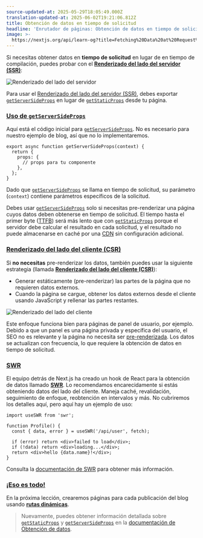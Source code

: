 ```yaml
---
source-updated-at: 2025-05-29T18:05:49.000Z
translation-updated-at: 2025-06-02T19:21:06.812Z
title: Obtención de datos en tiempo de solicitud
headline: 'Enrutador de páginas: Obtención de datos en tiempo de solicitud'
image: >-
  https://nextjs.org/api/learn-og?title=Fetching%20Data%20at%20Request%20Time&amp;chapter=27
---
```


Si necesitas obtener datos en **tiempo de solicitud** en lugar de en tiempo de compilación, puedes probar con el [**Renderizado del lado del servidor (SSR)**](/docs/basic-features/pages#server-side-rendering):

![Renderizado del lado del servidor](https://h8DxKfmAPhn8O0p3.public.blob.vercel-storage.com/learn/pages-router/data-fetching/server-side-rendering-with-data.png)

Para usar el [Renderizado del lado del servidor (SSR)](/docs/basic-features/pages#server-side-rendering), debes exportar [`getServerSideProps`](/docs/basic-features/data-fetching#getserversideprops-server-side-rendering) en lugar de [`getStaticProps`](/docs/basic-features/data-fetching#getstaticprops-static-generation) desde tu página.

### [Uso de `getServerSideProps`](#using-getserversideprops)

Aquí está el código inicial para [`getServerSideProps`](/docs/basic-features/data-fetching#getserversideprops-server-side-rendering). No es necesario para nuestro ejemplo de blog, así que no lo implementaremos.

```
export async function getServerSideProps(context) {
  return {
    props: {
      // props para tu componente
    },
  };
}
```

Dado que [`getServerSideProps`](/docs/basic-features/data-fetching#getserversideprops-server-side-rendering) se llama en tiempo de solicitud, su parámetro (`context`) contiene parámetros específicos de la solicitud.

Debes usar [`getServerSideProps`](/docs/basic-features/data-fetching#getserversideprops-server-side-rendering) solo si necesitas pre-renderizar una página cuyos datos deben obtenerse en tiempo de solicitud. El tiempo hasta el primer byte ([TTFB](https://web.dev/time-to-first-byte/)) será más lento que con [`getStaticProps`](/docs/basic-features/data-fetching#getstaticprops-static-generation) porque el servidor debe calcular el resultado en cada solicitud, y el resultado no puede almacenarse en caché por una [CDN](https://vercel.com/docs/edge-network/overview) sin configuración adicional.

### [Renderizado del lado del cliente (CSR)](#client-side-rendering)

Si **no necesitas** pre-renderizar los datos, también puedes usar la siguiente estrategia (llamada [**Renderizado del lado del cliente (CSR)**](/docs/basic-features/data-fetching#fetching-data-on-the-client-side)):

*   Generar estáticamente (pre-renderizar) las partes de la página que no requieren datos externos.
*   Cuando la página se cargue, obtener los datos externos desde el cliente usando JavaScript y rellenar las partes restantes.

![Renderizado del lado del cliente](https://h8DxKfmAPhn8O0p3.public.blob.vercel-storage.com/learn/pages-router/data-fetching/client-side-rendering.png)

Este enfoque funciona bien para páginas de panel de usuario, por ejemplo. Debido a que un panel es una página privada y específica del usuario, el SEO no es relevante y la página no necesita ser [pre-renderizada](/docs/basic-features/pages#pre-rendering). Los datos se actualizan con frecuencia, lo que requiere la obtención de datos en tiempo de solicitud.

### [SWR](#swr)

El equipo detrás de Next.js ha creado un hook de React para la obtención de datos llamado [**SWR**](https://swr.vercel.app/). Lo recomendamos encarecidamente si estás obteniendo datos del lado del cliente. Maneja caché, revalidación, seguimiento de enfoque, reobtención en intervalos y más. No cubriremos los detalles aquí, pero aquí hay un ejemplo de uso:

```
import useSWR from 'swr';
 
function Profile() {
  const { data, error } = useSWR('/api/user', fetch);
 
  if (error) return <div>failed to load</div>;
  if (!data) return <div>loading...</div>;
  return <div>hello {data.name}!</div>;
}
```

Consulta la [documentación de SWR](https://swr.vercel.app/) para obtener más información.

### [¡Eso es todo!](#thats-it)

En la próxima lección, crearemos páginas para cada publicación del blog usando [**rutas dinámicas**](/docs/routing/dynamic-routes).

> Nuevamente, puedes obtener información detallada sobre [`getStaticProps`](/docs/basic-features/data-fetching#getstaticprops-static-generation) y [`getServerSideProps`](/docs/basic-features/data-fetching#getserversideprops-server-side-rendering) en la [documentación de Obtención de datos](/docs/basic-features/data-fetching).